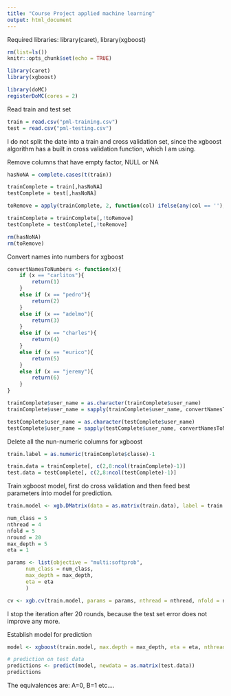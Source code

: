 ```yaml
---
title: "Course Project applied machine learning"
output: html_document
---
```

Required libraries: library(caret), library(xgboost)
```r
rm(list=ls())
knitr::opts_chunk$set(echo = TRUE)

library(caret)
library(xgboost)

library(doMC)
registerDoMC(cores = 2)
```

Read train and test set
```r
train = read.csv("pml-training.csv")
test = read.csv("pml-testing.csv")
```

I do not split the date into a train and cross validation set, since
the xgboost algorithm has a built in cross validation function, which
I am using.

Remove columns that have empty factor, NULL or NA
```r
hasNoNA = complete.cases(t(train))

trainComplete = train[,hasNoNA]
testComplete = test[,hasNoNA]

toRemove = apply(trainComplete, 2, function(col) ifelse(any(col == ''), TRUE, FALSE))

trainComplete = trainComplete[,!toRemove]
testComplete = testComplete[,!toRemove]

rm(hasNoNA)
rm(toRemove)
```

Convert names into numbers for xgboost
```r
convertNamesToNumbers <- function(x){
    if (x == "carlitos"){
        return(1)
    }
    else if (x == "pedro"){
        return(2)    
    }
    else if (x == "adelmo"){
        return(3)
    }
    else if (x == "charles"){
        return(4)
    }
    else if (x == "eurico"){
        return(5)
    }
    else if (x == "jeremy"){
        return(6)
    }
}

trainComplete$user_name = as.character(trainComplete$user_name)
trainComplete$user_name = sapply(trainComplete$user_name, convertNamesToNumbers)

testComplete$user_name = as.character(testComplete$user_name)
testComplete$user_name = sapply(testComplete$user_name, convertNamesToNumbers)
```

Delete all the nun-numeric columns for xgboost
```r
train.label = as.numeric(trainComplete$classe)-1

train.data = trainComplete[, c(2,8:ncol(trainComplete)-1)]
test.data = testComplete[, c(2,8:ncol(testComplete)-1)]

```

Train xgboost model, first do cross validation and then feed best parameters into model for prediction.
```r
train.model <- xgb.DMatrix(data = as.matrix(train.data), label = train.label)

num_class = 5
nthread = 4
nfold = 5
nround = 20
max_depth = 5
eta = 1

params <- list(objective = "multi:softprob",
      num_class = num_class,
      max_depth = max_depth,
      eta = eta
      )

cv <- xgb.cv(train.model, params = params, nthread = nthread, nfold = nfold, nround = nround)
```
I stop the iteration after 20 rounds, because the test set error does not improve any more.

Establish model for prediction
```r
model <- xgboost(train.model, max.depth = max_depth, eta = eta, nthread = nthread, nround = nround, num_class = num_class, objective = "multi:softmax")

# prediction on test data
predictions <- predict(model, newdata = as.matrix(test.data))
predictions
```
The equivalences are: A=0, B=1 etc....















